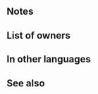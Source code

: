 {{Weapon Infobox
|tagid=SID_骨の暗器
|intID=2924
|exclusive=0
|weaponType=Dagger
|cost=200
|might=8
|range=2
|effect=At start of combat, if unit's HP ≥ 25%, grants Atk/Spd+5 to unit during combat, and also, if unit attacked, deals 7 damage to target and foes within 2 spaces of target after combat.<br>Effect:【Dagger ５】<br><br>【Dagger ５】<br>After combat, if unit attacked, inflicts Def/Res-５ on target and foes within 2 spaces of target through their next actions.
|statModifiers=0,8,0,0,0
|required=Steel Dagger
|next=Bone Carver+
|promotionRarity=5
|promotionTier=1
|properties=
}}
==Notes==
{{Combat boosts}}
{{IfUnitAttacked}}
{{Out of combat damage}}
{{Penalties}}
==List of owners==
{{Skill Hero List}}
==In other languages==
{{OtherLanguages
|japanese=骨の暗器
|german=Knochenmesser
|spanishEU=Tallahuesos
|spanishLA=Tallahuesos
|french=Sculpteur d'os
|italian=Coltello d'osso
|chineseTW=骨之暗器
|portuguese=Talha-ossos
}}
==See also==
{{See also skills|cond=Description LIKE '%7 damage%to target%'}}
{{Weapons Navbox}}
